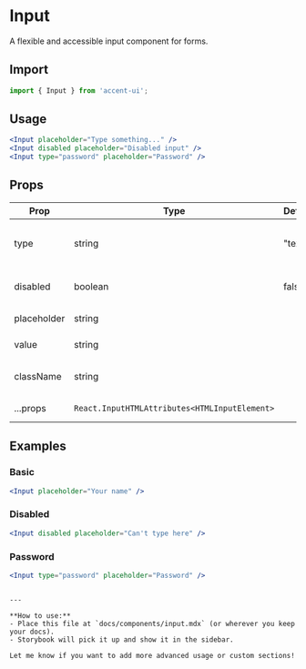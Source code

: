 # Input

A flexible and accessible input component for forms.

## Import

```jsx
import { Input } from 'accent-ui';
```

## Usage

```jsx
<Input placeholder="Type something..." />
<Input disabled placeholder="Disabled input" />
<Input type="password" placeholder="Password" />
```

## Props

| Prop        | Type                                   | Default   | Description                                 |
|-------------|----------------------------------------|-----------|---------------------------------------------|
| type        | string                                 | "text"    | The input type (text, password, email, etc) |
| disabled    | boolean                                | false     | Whether the input is disabled               |
| placeholder | string                                 |           | Placeholder text                            |
| value       | string                                 |           | The input value                             |
| className   | string                                 |           | Additional CSS classes                      |
| ...props    | `React.InputHTMLAttributes<HTMLInputElement>` |         | All standard input props                    |

## Examples

### Basic

```jsx
<Input placeholder="Your name" />
```

### Disabled

```jsx
<Input disabled placeholder="Can't type here" />
```

### Password

```jsx
<Input type="password" placeholder="Password" />
```
```

---

**How to use:**
- Place this file at `docs/components/input.mdx` (or wherever you keep your docs).
- Storybook will pick it up and show it in the sidebar.

Let me know if you want to add more advanced usage or custom sections!